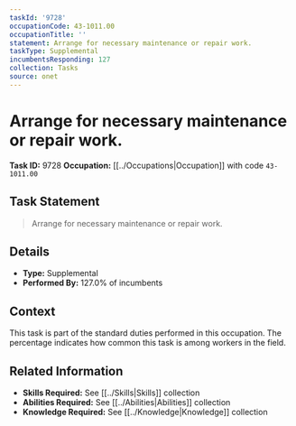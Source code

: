 ```yaml
---
taskId: '9728'
occupationCode: 43-1011.00
occupationTitle: ''
statement: Arrange for necessary maintenance or repair work.
taskType: Supplemental
incumbentsResponding: 127
collection: Tasks
source: onet
---
```

# Arrange for necessary maintenance or repair work.

**Task ID:** 9728
**Occupation:** [[../Occupations|Occupation]] with code `43-1011.00`

## Task Statement

> Arrange for necessary maintenance or repair work.

## Details

- **Type:** Supplemental
- **Performed By:** 127.0% of incumbents

## Context

This task is part of the standard duties performed in this occupation. The percentage indicates how common this task is among workers in the field.

## Related Information

- **Skills Required:** See [[../Skills|Skills]] collection
- **Abilities Required:** See [[../Abilities|Abilities]] collection
- **Knowledge Required:** See [[../Knowledge|Knowledge]] collection
